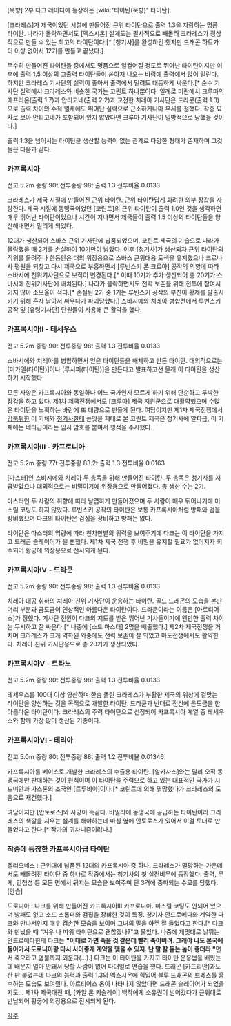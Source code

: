[묵향] 2부 다크 레이디에 등장하는 [wiki:"타이탄(묵향)" 타이탄].

[크라레스]가 제국이었던 시절에 만들어진 근위 타이탄으로 출력 1.3을 자랑하는 명품 타이탄. 나라가 몰락하면서도 [엑스시온] 설계도는 필사적으로 빼돌려 크라레스가 정상적으로 만들 수 있는 최고의 타이탄이다.[* [청기사]를 완성하긴 했지만 드래곤 하트가 더 이상 없어서 12기를 만들고 끝났다.]

무수히 만들어진 타이탄들 중에서도 명품으로 일컬어질 정도로 뛰어난 타이탄이지만 이후에 출력 1.5 이상의 고출력 타이탄들이 쏟아져 나오는 바람에 출력에서 많이 밀린다. 하지만 크라레스 기사단의 실력이 좋아서 출력에서 밀려도 대등하게 싸운다.[* 순수 기사단 실력에서 크라레스와 비슷한 국가는 코린트 하나뿐이다. 일례로 미란에서 크루마의 에프리온(출력 1.7)과 안티고네(출력 2.2)과 교전한 치레아 기사단은 드라쿤(출력 1.3)으로 출력 차이와 수적 열세에도 뛰어난 실력으로 근소하게나마 우세를 점했다. 작중 묘사로 보아 안티고네가 포함되어 있지 않았다면 크루마 기사단이 일방적으로 당했을 것이다.]

출력 1.3을 넘어서는 타이탄을 생산할 능력이 없는 관계로 다양한 형태가 존재하며 그것들은 다음과 같다.

=== '''카프록시아''' ===
전고 5.2m 중량 90t 전투중량 98t 출력 1.3 전투비율 0.0133

크라레스가 제국 시절에 만들어진 근위 타이탄. 근위 타이탄답게 화려한 외부 장갑을 자랑한다.
제국 시절에 동맹국이었던 [코린트]의 근위 타이탄이 출력 1.0인 것을 생각하면 매우 뛰어난 타이탄이었으나 시간이 지나면서 제국들이 출력 1.5 이상의 타이탄들을 양산해내면서 밀리게 되었다.

12대가 생산되어 스바스 근위 기사단에 납품되었으며, 코린트 제국의 기습으로 나라가 몰락했을 때 2기를 손실하여 10기만이 남았다. 이후 [청기사]가 생산되자 근위 타이탄의 직위를 물려주나 한동안은 대외 위장용으로 스바스 근위대용 도색을 유지했으나 크로나사 평원을 되찾고 다시 제국으로 부흥하면서 [루빈스키 폰 크로아] 공작의 의향에 따라 스바시에 친위기사단으로 보직이 변경된다.[* 이때 10기가 추가 생산되어 총 20기가 스바시에 친위기사단에 배치된다.] 나라가 몰락하면서도 전력 보존을 위해 전투에 참여시키지 않아 소모율이 적다.[* 손실된 2기 중 1기는 루빈스키 공작의 부친이 황제를 탈출시키기 위해 혼자 남아서 싸우다가 파괴당했다.] 스바시에와 치레아 병합전에서 루빈스키 공작 및 [유령기사단] 단원들이 사용해 큰 활약을 했다.

=== '''카프록시아II - 테세우스''' ===
전고 5.2m 중량 90t 전투중량 98t 출력 1.3 전투비율 0.0133

스바시에와 치레아를 병합하면서 얻은 타이탄들을 해체하고 만든 타이탄. 대외적으로는 [미가엘(타이탄)]이나 [루시퍼(타이탄)]을 만든다고 발표하고선 몰래 이 타이탄을 생산하기 시작했다.

모든 사양은 카프록시아와 동일하나 어느 국가인지 모르게 하기 위해 단순하고 투박한 장갑을 하고 있다. 제1차 제국전쟁에서도 [크루마] 제국 지원군으로 대활약했으며 수많은 타이탄을 노획하는 바람에 또 대량으로 만들게 된다.
여담이지만 제1차 제국전쟁에서 [[갑툭튀]]한 이 기체와 [[청기사]]한테 쓴맛을 제대로 본 코린트 제국은 청기사에 알파급, 이 기체에는 베타급이라는 임시 암호를 붙여서 행적을 주시했다.

=== '''카프록시아III - 카프로니아''' ===
전고 5.2m 중량 77t 전투중량 83.2t 출력 1.3 전투비율 0.0163

[마스터]인 스바시에와 치레아 두 총독을 위해 만들어진 타이탄. 두 총독은 청기사를 지급받았으나 대외적으로는 비밀이기에 위장용으로 만들어졌다. 총 생산 수는 2기.

마스터인 두 사람의 취향에 따라 날렵하게 만들어졌으며 두 사람이 매우 뛰어나기에 미스릴 코팅도 하지 않았다. 루빈스키 공작의 타이탄은 보통 카프록시아처럼 방패와 검을 장비했으며 다크의 타이탄은 검집을 장비하고 방패는 없다.

타이탄은 마스터의 역량에 따라 천차만별의 위력을 보여주기에 다크는 이 타이탄을 가지고 드래곤 슬레이어가 될 뻔했다. 제1차 제국 전쟁 후 비밀을 유지할 필요가 없어지자 회수되어 황궁에 의장용으로 전시되게 된다.

=== '''카프록시아IV - 드라쿤''' ===
전고 5.2m 중량 90t 전투중량 98t 출력 1.3 전투비율 0.0133

치레아 대공 휘하의 치레아 친위 기사단이 운용하는 타이탄. 골드 드래곤의 모습을 본딴 머리 부분과 금도금이 인상적인 아름다운 타이탄이다. 드라쿤이라는 이름은 [아르티어스]가 정했다. 기사단 전원이 다크의 지도를 받은 뛰어난 기사들이기에 웬만한 출력 차이는 무시하고 잘 싸운다.[* 나중에 [소드 마스터] 2명을 배출했다.] 제2차 제국전쟁을 거치며 크라레스가 크게 약화된 와중에도 전력 보존이 잘 되었고 마도전쟁에서도 활약한다. 치레아 친위 기사단용으로 총 20기가 생산되었다.

=== '''카프록시아V - 트라노''' ===
전고 5.2m 중량 90t 전투중량 98t 출력 1.3 전투비율 0.0133

테세우스를 100대 이상 양산하며 한숨 돌린 크라레스가 부활한 제국의 위상에 걸맞는 타이탄을 양산하는 것을 목적으로 개발한 타이탄. 드라쿤과 반대로 전신에 은도금을 한 아름다운 타이탄이다. 크라레스의 주력 타이탄으로 선정되어 카프록시아 계열 중 테세우스와 함께 가장 많이 생산된 기종이다.

=== '''카프록시아VI - 테리아''' ===
전고 5.0m 중량 80t 전투중량 88t 출력 1.2 전투비율 0.01346

카프록시아를 베이스로 개발한 크라레스의 수출용 타이탄. [알카사스]와는 달리 오직 동맹국에만 판매하는 것이 원칙이며 이 타이탄을 주력으로 하고 있는 대표적인 국가가 시드미안과 가스톤의 조국인 [트루비아]이다.[* 코린트에 의해 멸망했다가 크라레스의 도움으로 재건했다.]

여담이지만 [안토로스]와 사양이 똑같다. 비밀리에 동맹국에 공급하는 타이탄이라 크라레스의 색깔을 지우는 설계를 해야하는데 마침 옆에 안토로스가 있어서 이걸 토대로 만들었다고 한다.[* 작가의 귀차니즘이려나.]

=== '''작중에 등장한 카프록시아급 타이탄''' ===
겔리오네스 : 근위대에 납품된 12대의 카프록시아 중 하나. 크라레스가 멸망하는 가운데서도 빼돌려진 타이탄 중 하나로 작중에서는 청기사의 첫 실전비무에 등장했다. 출력, 무게, 민첩성 등 모든 면에서 뒤지는 모습을 보여주며 단 3격에 중파되는 수모를 당했다. [안습]

도로니아 : 다크를 위해 만들어진 카프록시아III 카프로니아. 미스릴 코팅도 안되어 있으며 방패도 없고 소드 스톱퍼와 검집을 장비한 것이 특징. 청기사 안드로메다와 계약한 다크와 만나서인지 매우 겸손한 모습을 보이며 그녀의 말을 아주 잘 들었다고 한다.[* 다크와 만났을 때 "겨우 나 따위 타이탄으로 괜찮겠나?"고 물었다. 나중에 제멋대로 날뛰는 안드로메다한테 다크는 '''"이대로 가면 죽을 것 같은데 빨리 죽어버려. 그래야 나도 본국에 돌아가서 도로니아랑 다시 사이좋게 계약을 맺을 수 있지. 난 말 잘 듣는 놈이 좋더라."'''면서 죽으라고 염불까지 외운다(...).] 다크는 이 타이탄을 가지고 타이탄 운용법을 배웠는데 배운지 얼마 안돼서 당할 사람이 없어 다대일로 연습을 했다. 드래곤 [카드리안]과도 한 판 붙었는데 다크의 능력과 출력 1.3의 엑스시온에 힘입어 블루 드래곤의 브레스를 흡수하는 모습도 보여줬다. 아르티어스 옹이 나타나지 않았다면 드래곤 슬레이어가 되었을지도... 제1차 제국대전 때, [카알 폰 키슬레이] 백작에게 소유권이 넘어갔다가 근위대로 반납되어 황궁에 의장용으로 전시되게 된다.


[[각주]]
